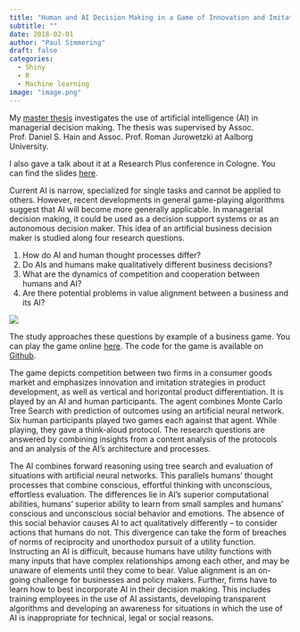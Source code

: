 ```yaml
---
title: "Human and AI Decision Making in a Game of Innovation and Imitation"
subtitle: ""
date: 2018-02-01
author: "Paul Simmering"
draft: false
categories:
  - Shiny
  - R
  - Machine learning
image: "image.png"
---
```


My [master thesis](https://projekter.aau.dk/projekter/da/studentthesis/human-and-ai-decision-making-in-a-game-of-innovation-and-imitation(9121a1ed-d5d7-4cf0-b725-41f822533544).html) investigates the use of artificial intelligence (AI) in managerial decision making. The thesis was supervised by Assoc. Prof. Daniel S. Hain and Assoc. Prof. Roman Jurowetzki at Aalborg University.

I also gave a talk about it at a Research Plus conference in Cologne. You can find the slides [here](/talk/researchplus2018/researchplus2018.pdf).

Current AI is narrow, specialized for single tasks and cannot be applied to others. However, recent developments in general game-playing algorithms suggest that AI will become more generally applicable. In managerial decision making, it could be used as a decision support systems or as an autonomous decision maker. This idea of an artificial business decision maker is studied along four research questions.

1. How do AI and human thought processes differ?
2. Do AIs and humans make qualitatively different business decisions?
3. What are the dynamics of competition and cooperation between humans and AI? 
4. Are there potential problems in value alignment between a business and its AI?

![](howtoplay.png)

The study approaches these questions by example of a business game. You can play the game online [here](https://psimm.shinyapps.io/business_game). The code for the game is available on [Github](https://psim.shinyapps.io/business_game/).

The game depicts competition between two firms in a consumer goods market and emphasizes innovation and imitation strategies in product development, as well as vertical and horizontal product differentiation. It is played by an AI and human participants. The agent combines Monte Carlo Tree Search with prediction of outcomes using an artificial neural network. Six human participants played two games each against that agent. While playing, they gave a think-aloud protocol. The research questions are answered by combining insights from a content analysis of the protocols and an analysis of the AI’s architecture and processes.

The AI combines forward reasoning using tree search and evaluation of situations with artificial neural networks. This parallels humans’ thought processes that combine conscious, effortful thinking with unconscious, effortless evaluation. The differences lie in AI’s superior computational abilities, humans’ superior ability to learn from small samples and humans’ conscious and unconscious social behavior and emotions. The absence of this social behavior causes AI to act qualitatively differently -- to consider actions that humans do not. This divergence can take the form of breaches of norms of reciprocity and unorthodox pursuit of a utility function. Instructing an AI is difficult, because humans have utility functions with many inputs that have complex relationships among each other, and may be unaware of elements until they come to bear. Value alignment is an on- going challenge for businesses and policy makers. Further, firms have to learn how to best incorporate AI in their decision making. This includes training employees in the use of AI assistants, developing transparent algorithms and developing an awareness for situations in which the use of AI is inappropriate for technical, legal or social reasons.
